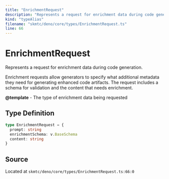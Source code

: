 ```yaml
---
title: "EnrichmentRequest"
description: "Represents a request for enrichment data during code generation."
kind: "typeAlias"
filename: "skmtc/deno/core/types/EnrichmentRequest.ts"
line: 66
---
```


# EnrichmentRequest

Represents a request for enrichment data during code generation.

Enrichment requests allow generators to specify what additional metadata
they need for generating enhanced code artifacts. The request includes
a schema for validation and the content that needs enrichment.


**@template** - The type of enrichment data being requested

## Type Definition

```typescript
type EnrichmentRequest = {
  prompt: string
  enrichmentSchema: v.BaseSchema
  content: string
}
```

## Source

Located at `skmtc/deno/core/types/EnrichmentRequest.ts:66:0`
